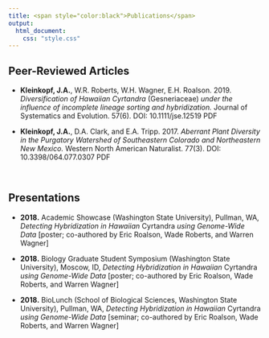 ```yaml
---
title: <span style="color:black">Publications</span>
output: 
  html_document:
    css: "style.css"
---
```

## Peer-Reviewed Articles

* __Kleinkopf, J.A.__, W.R. Roberts, W.H. Wagner, E.H. Roalson. 2019. _Diversification of Hawaiian Cyrtandra_ (Gesneriaceae) _under the influence of incomplete lineage sorting and hybridization._ Journal of Systematics and Evolution. 57(6). DOI: 10.1111/jse.12519 PDF
  
* __Kleinkopf, J.A.__, D.A. Clark, and E.A. Tripp. 2017. _Aberrant Plant Diversity in the Purgatory Watershed of Southeastern Colorado and Northeastern New Mexico._ Western North American Naturalist. 77(3). DOI: 10.3398/064.077.0307 PDF

<br>

## Presentations

* __2018.__ Academic Showcase (Washington State University), Pullman, WA, _Detecting Hybridization in Hawaiian_ Cyrtandra _using Genome-Wide Data_ [poster; co-authored by Eric Roalson, Wade Roberts, and Warren Wagner]

* __2018.__ Biology Graduate Student Symposium (Washington State University), Moscow, ID, _Detecting Hybridization in Hawaiian_ Cyrtandra _using Genome-Wide Data_ [poster; co-authored by Eric Roalson, Wade Roberts, and Warren Wagner]

* __2018.__ BioLunch (School of Biological Sciences, Washington State University), Pullman, WA, _Detecting Hybridization in Hawaiian_ Cyrtandra _using Genome-Wide Data_ [seminar; co-authored by Eric Roalson, Wade Roberts, and Warren Wagner]
